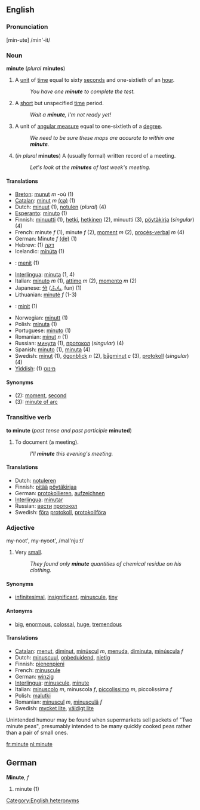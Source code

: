 ==English==
===Pronunciation===
[min-ute] /min'-it/

===Noun===
'''minute''' (''plural'' '''minutes''')

# A [[unit]] of [[time]] equal to sixty [[second]]s and one-sixtieth of an [[hour]].
#:''You have one '''minute''' to complete the test.''
# A [[short]] but unspecified [[time]] period.
#:''Wait a '''minute''', I'm not ready yet!''
# A unit of [[angular measure]] equal to one-sixtieth of a [[degree]].
#:''We need to be sure these maps are accurate to within one '''minute'''.''
# (''in plural'' '''minutes''') A (usually formal) written record of a meeting.
#:''Let's look at the '''minutes''' of last week's meeting.''

====Translations====
<!-- whoa, this can't be claimed for *all* languages (Same for both uses) -->
*[[Breton]]: [[munut]] ''m'' -où (1)
*[[Catalan]]: [[minut]] ''m'' [[:ca:minut|(ca)]] (1)
*Dutch: [[minuut]] (1), [[notulen]] (''plural'') (4)
*[[Esperanto]]: [[minuto#Esperanto|minuto]] (1)
*Finnish: [[minuutti]] (1), [[hetki]], [[hetkinen]] (2), minuutti (3), [[pöytäkirja]] (''singular'') (4)
*French: minute ''f'' (1), minute ''f'' (2), [[moment#French|moment]] ''m'' (2), [[procès-verbal]] ''m'' (4)
*German: Minute ''f'' [[:de:Minute|(de)]] (1)
*Hebrew: (1) [[דקה]]
*Icelandic: [[mínúta]] (1)
*{{id}}: [[menit]] (1)
*[[Interlingua]]: [[minuta]] (1, 4)
*Italian: [[minuto#Italian|minuto]] ''m'' (1), [[attimo]] ''m'' (2), [[momento]] ''m'' (2)
*Japanese: [[分]] ([[ふん]], fun) (1)
*Lithuanian: [[minutė]] ''f'' (1-3)
*{{ms}}: [[minit]] (1)
*Norwegian: [[minutt]] (1)
*Polish: [[minuta#Polish|minuta]] (1)
*Portuguese: [[minuto#Portuguese|minuto]] (1)
*Romanian: [[minut]] ''n'' (1)
*Russian: [[минута]] (1), [[протокол]] (''singular'') (4)
*Spanish: [[minuto#Spanish|minuto]] (1), [[minuta#Spanish|minuta]] (4)
*Swedish: [[minut]] (1), [[ögonblick]] ''n'' (2), [[bågminut]] ''c'' (3), [[protokoll]] (''singular'') (4)
*[[Yiddish]]: (1) [[מינוט]]

====Synonyms====
*(2): [[moment]], [[second]]
*(3): [[minute of arc]]

===Transitive verb===
'''to minute''' (''past tense and past participle'' '''minuted''')
# To document (a meeting).
#:''I'll '''minute''' this evening's meeting.''

====Translations====
*Dutch: [[notuleren]]
*Finnish: [[pitää]] [[pöytäkirja|pöytäkirjaa]]
*German: [[protokollieren]], [[aufzeichnen]]
*[[Interlingua]]: [[minutar]]
*Russian: [[вести]] [[протокол]]
*Swedish: [[föra]] [[protokoll]], [[protokollföra]]

===Adjective===
my-noot', my-nyoot', /maI'nju:t/
# Very [[small]].
#:''They found only '''minute''' quantities of chemical residue on his clothing.''

====Synonyms====
*[[infinitesimal]], [[insignificant]], [[minuscule]], [[tiny]]

====Antonyms====
*[[big]], [[enormous]], [[colossal]], [[huge]], [[tremendous]]

====Translations====
*[[Catalan]]: [[menut]], [[diminut]], [[minúscul]] ''m'', [[menuda]], [[diminuta]], [[minúscula]] ''f''
*Dutch: [[minuscuul]], [[onbeduidend]], [[nietig]]
*Finnish: [[pienenpieni]]
*French: [[minuscule#French|minuscule]]
*German: [[winzig]]
*[[Interlingua]]: [[minuscule]], [[minute]]
*Italian: [[minuscolo]] ''m'', minuscola ''f'', [[piccolissimo]] ''m'', piccolissima ''f''
*Polish: [[malutki]]
*Romanian: [[minuscul]] ''m'', [[minusculă]] ''f''
*Swedish: [[mycket lite]], [[väldigt lite]]

Unintended humour may be found when supermarkets sell packets of "Two minute peas", presumably intended to be many quickly cooked peas rather than a pair of small ones.

[[Category:English heteronyms]]

[[fr:minute]]
[[nl:minute]]

==German==

'''Minute''', ''f''

#minute (1)